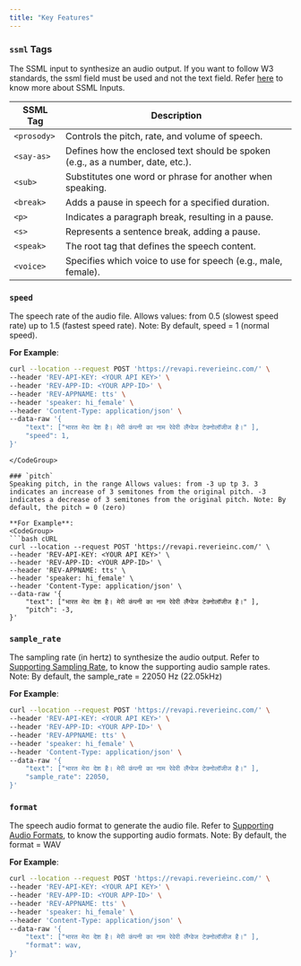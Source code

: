 ```yaml
---
title: "Key Features"
---
```

### `ssml` Tags
The SSML input to synthesize an audio output. If you want to follow W3 standards, the ssml field must be used and not the text field. Refer [here](/usage-guides/text-to-speech/ssml-tags) to know more about SSML Inputs.

| SSML Tag     | Description                                          |
|--------------|------------------------------------------------------|
| `<prosody>`  | Controls the pitch, rate, and volume of speech.      |
| `<say-as>`   | Defines how the enclosed text should be spoken (e.g., as a number, date, etc.). |
| `<sub>`      | Substitutes one word or phrase for another when speaking. |
| `<break>`    | Adds a pause in speech for a specified duration.     |
| `<p>`        | Indicates a paragraph break, resulting in a pause.   |
| `<s>`        | Represents a sentence break, adding a pause.        |
| `<speak>`    | The root tag that defines the speech content.        |
| `<voice>`    | Specifies which voice to use for speech (e.g., male, female). |

### `speed` 
The speech rate of the audio file. Allows values: from 0.5 (slowest speed rate) up to 1.5 (fastest speed rate). Note: By default, speed = 1 (normal speed).

**For Example**: 
<CodeGroup>
```bash cURL 
curl --location --request POST 'https://revapi.reverieinc.com/' \
--header 'REV-API-KEY: <YOUR API KEY>' \
--header 'REV-APP-ID: <YOUR APP-ID>' \
--header 'REV-APPNAME: tts' \
--header 'speaker: hi_female' \
--header 'Content-Type: application/json' \
--data-raw '{
	"text": ["भारत मेरा देश है। मेरी कंपनी का नाम रेवेरी लैंग्वेज टेक्नोलॉजीज है।" ], 
	"speed": 1, 
}'
```
```
</CodeGroup>

### `pitch` 
Speaking pitch, in the range Allows values: from -3 up tp 3. 3 indicates an increase of 3 semitones from the original pitch. -3 indicates a decrease of 3 semitones from the original pitch. Note: By default, the pitch = 0 (zero)

**For Example**: 
<CodeGroup>
```bash cURL
curl --location --request POST 'https://revapi.reverieinc.com/' \
--header 'REV-API-KEY: <YOUR API KEY>' \
--header 'REV-APP-ID: <YOUR APP-ID>' \
--header 'REV-APPNAME: tts' \
--header 'speaker: hi_female' \
--header 'Content-Type: application/json' \
--data-raw '{
	"text": ["भारत मेरा देश है। मेरी कंपनी का नाम रेवेरी लैंग्वेज टेक्नोलॉजीज है।" ], 
	"pitch": -3, 
}'
```
</CodeGroup>

### `sample_rate` 
The sampling rate (in hertz) to synthesize the audio output. Refer to [Supporting Sampling Rate](/usage-guides/text-to-speech/supported-sampling-rates), to know the supporting audio sample rates. Note: By default, the sample_rate = 22050 Hz (22.05kHz)

**For Example**: 
<CodeGroup>
```bash cURL 
curl --location --request POST 'https://revapi.reverieinc.com/' \
--header 'REV-API-KEY: <YOUR API KEY>' \
--header 'REV-APP-ID: <YOUR APP-ID>' \
--header 'REV-APPNAME: tts' \
--header 'speaker: hi_female' \
--header 'Content-Type: application/json' \
--data-raw '{
	"text": ["भारत मेरा देश है। मेरी कंपनी का नाम रेवेरी लैंग्वेज टेक्नोलॉजीज है।" ], 
	"sample_rate": 22050, 
}'
```
</CodeGroup>

### `format` 
The speech audio format to generate the audio file. Refer to [Supporting Audio Formats](/usage-guides/text-to-speech/supported-audio-formats), to know the supporting audio formats. Note: By default, the format = WAV

**For Example**: 
<CodeGroup>
```bash cURL 
curl --location --request POST 'https://revapi.reverieinc.com/' \
--header 'REV-API-KEY: <YOUR API KEY>' \
--header 'REV-APP-ID: <YOUR APP-ID>' \
--header 'REV-APPNAME: tts' \
--header 'speaker: hi_female' \
--header 'Content-Type: application/json' \
--data-raw '{
	"text": ["भारत मेरा देश है। मेरी कंपनी का नाम रेवेरी लैंग्वेज टेक्नोलॉजीज है।" ], 
	"format": wav, 
}'
```
</CodeGroup>


